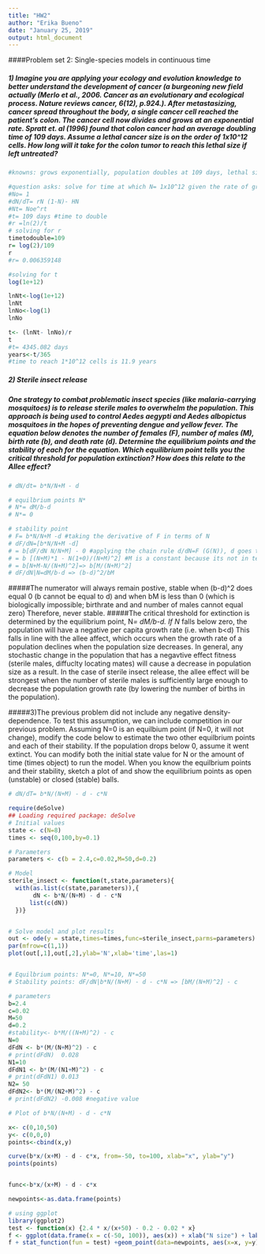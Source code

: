 ```yaml
---
title: "HW2"
author: "Erika Bueno"
date: "January 25, 2019"
output: html_document
---
```


####Problem set 2: Single-species models in continuous time

##### 1) Imagine you are applying your ecology and evolution knowledge to better understand the development of cancer (a burgeoning new field actually  (Merlo et al., 2006. Cancer as an evolutionary and ecological process. Nature reviews cancer, 6(12), p.924.). After metastasizing, cancer spread throughout the body, a single cancer cell reached the patient's colon. The cancer cell now divides and grows at an exponential rate. Spratt et. al (1996) found that colon cancer had an average doubling time of 109 days. Assume a lethal cancer size is on the order of 1x10^12 cells. How long will it take for the colon tumor to reach this lethal size if left untreated?
```r
#knowns: grows exponentially, population doubles at 109 days, lethal size of population is 1x10^12 cells.

#question asks: solve for time at which N= 1x10^12 given the rate of growth 
#No= 1
#dN/dT= rN (1-N)- HN
#Nt= Noe^rt
#t= 109 days #time to double
#r =ln(2)/t
# solving for r 
timetodouble=109
r= log(2)/109
r
#r= 0.006359148

#solving for t
log(1e+12)

lnNt<-log(1e+12)
lnNt
lnNo<-log(1)
lnNo

t<- (lnNt- lnNo)/r
t
#t= 4345.082 days 
years<-t/365
#time to reach 1*10^12 cells is 11.9 years
```
##### 2) Sterile insect release
##### One strategy to combat problematic insect species (like malaria-carrying mosquitoes) is to release sterile males to overwhelm the population. This approach is being used to control Aedes aegypti and Aedes albopictus mosquitoes in the hopes of preventing dengue and yellow fever. The equation below denotes the number of females (F), number of males (M), birth rate (b), and death rate (d). Determine the equilibrium points and the stability of each for the equation. Which equilibrium point tells you the critical threshold for population extinction? How does this relate to the Allee effect?
``` r
# dN/dt= b*N/N+M - d

# equilbrium points N*
# N*= dM/b-d 
# N*= 0

# stability point
# F= b*N/N+M -d #taking the derivative of F in terms of N
# dF/dN=[b*N/N+M -d]
# = b[dF/dN N/N+M] - 0 #applying the chain rule d/dN=F (G(N)), d goes to zero because its a constant 
# = b [(N+M)*1 - N(1+0)/(N+M)^2] #M is a constant because its not in terms of N
# = b[N+M-N/(N+M)^2]=> b[M/(N+M)^2]
# dF/dN|N=dM/b-d => (b-d)^2/bM 

```

#####The numerator will always remain postive, stable when (b-d)^2 does equal 0 (b cannot be equal to d) and when bM is less than 0 (which is biologically impossible; birthrate and and number of males cannot equal zero) Therefore, never stable.
#####The critical threshold for extinction is determined by the equilibrium point, N*= dM/b-d. If N* falls below zero, the population will have a negative per capita growth rate (i.e. when b<d) This falls in line with the allee affect, which occurs when the growth rate of a population declines when the population size decreases. In general, any stochastic change in the population that has a negavtive effect fitness (sterile males, diffuclty locating mates) will cause a decrease in population size as a result. In the case of sterile insect release, the allee effect will be strongest when the number of sterile males is sufficiently large enough to decrease the population growth rate (by lowering the number of births in the population).

#####3)The previous problem did not include any negative density-dependence. To test this assumption, we can include competition in our previous problem. Assuming N=0 is an equilbium point (if N=0, it will not change), modify the code below to estimate the two other equilbrium points and each of their stability. If the population drops below 0, assume it went extinct. You can modify both the initial state value for N or the amount of time (times object) to run the model. When you know the equilbrium points and their stability, sketch a plot of and show the equilibrium points as open (unstable) or closed (stable) balls.

```r

# dN/dT= b*N/(N+M) - d - c*N

require(deSolve)
## Loading required package: deSolve
# Initial values
state <- c(N=8)
times <- seq(0,100,by=0.1)

# Parameters
parameters <- c(b = 2.4,c=0.02,M=50,d=0.2)

# Model
sterile_insect <- function(t,state,parameters){
  with(as.list(c(state,parameters)),{
       dN <- b*N/(N+M) - d - c*N
      list(c(dN))   
  })}


# Solve model and plot results
out <- ode(y = state,times=times,func=sterile_insect,parms=parameters)
par(mfrow=c(1,1))
plot(out[,1],out[,2],ylab='N',xlab='time',las=1)


# Equilbrium points: N*=0, N*=10, N*=50
# Stability points: dF/dN|b*N/(N+M) - d - c*N => [bM/(N+M)^2] - c

# parameters
b=2.4
c=0.02
M=50 
d=0.2
#stability<- b*M/((N+M)^2) - c
N=0
dFdN <- b*(M/(N+M)^2) - c
# print(dFdN)  0.028
N1=10
dFdN1 <- b*(M/(N1+M)^2) - c
# print(dFdN1) 0.013
N2= 50
dFdN2<- b*(M/(N2+M)^2) - c
# print(dFdN2) -0.008 #negative value

# Plot of b*N/(N+M) - d - c*N

x<- c(0,10,50)
y<- c(0,0,0)
points<-cbind(x,y)

curve(b*x/(x+M) - d - c*x, from=-50, to=100, xlab="x", ylab="y")
points(points)


func<-b*x/(x+M) - d - c*x

newpoints<-as.data.frame(points)

# using ggplot
library(ggplot2)
test <- function(x) {2.4 * x/(x+50) - 0.2 - 0.02 * x}
f <- ggplot(data.frame(x = c(-50, 100)), aes(x)) + xlab("N size") + labs(title = "function: -b*x/(x+M) - d - c*x ")
f + stat_function(fun = test) +geom_point(data=newpoints, aes(x=x, y=y), shape=1)

```
